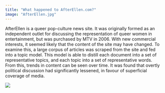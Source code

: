 ```yaml
---
title: "What happened to AfterEllen.com?"
image: "AfterEllen.jpg"
---
```


AfterEllen is a queer pop-culture news site. It was originally formed as an independent outlet for discussing the representation of queer women in entertainment, but was purchased by MTV in 2006. With new commercial interests, it seemed likely that the content of the site may have changed. To examine this, a large corpus of articles was scraped from the site and fed into a topic model. This model is able to distill each document into a set of representative topics, and each topic into a set of representative words. From this, trends in content can be seen over time. It was found that overtly political discussion had significantly lessened, in favour of superficial coverage of media.

:::{.column-margin}
![](AfterEllen.jpg)
:::
